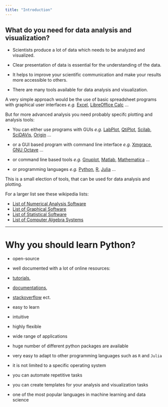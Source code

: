 ```yaml
---
title: "Introduction"
---
```



## What do you need for data analysis and visualization? {.unnumbered}


- Scientists produce a lot of data which needs to be analyzed and visualized.

- Clear presentation of data is essential for the understanding of the data.

- It helps to improve your scientific communication and make your results more accessible to others.

- There are many tools available for data analysis and visualization.

A very simple approach would be the use of basic spreadsheet programs with graphical user interfaces *e.g.* 
[Excel](https://www.microsoft.com/de-at/microsoft-365/excel), [LibreOffice Calc](https://de.libreoffice.org/) ...



But for more advanced analysis you need probably specifc plotting and analysis tools: 



- You can either use programs with GUIs *e.g.* [LabPlot](https://labplot.kde.org/), [QtiPlot](https://www.qtiplot.com/), [Scilab](https://www.scilab.org/), [SciDAVis](https://scidavis.sourceforge.net/), [Origin](https://www.originlab.com/) ...

- or a GUI based program with command line interface *e.g.* [Xmgrace](https://plasma-gate.weizmann.ac.il/Grace/),  [GNU Octave](https://octave.org/) ...

- or command line based tools *e.g.* [Gnuplot](http://www.gnuplot.info/), [Matlab](https://de.mathworks.com/products/matlab.html), [Mathematica](https://www.wolfram.com/mathematica/) ...

- or programming languages *e.g.* [Python](https://www.python.org/), [R](https://www.r-project.org/ju), [Julia](https://julialang.org/) ...
 


This is a small election of tools, that can be used for data analysis and plotting.


For a larger list see these wikipedia lists:


- [List of Numerical Analysis Software](https://en.wikipedia.org/wiki/List_of_numerical_analysis_software) 
- [List of Graphical Software](https://en.wikipedia.org/wiki/List_of_information_graphics_software)
- [List of Statistical Software](https://en.wikipedia.org/wiki/List_of_statistical_software)
- [List of Computer Algebra Systems](https://en.wikipedia.org/wiki/List_of_computer_algebra_systems)

---

# Why you should learn Python? {.unnumbered}


- open-source

- well documented with a lot of online resources:
 
 - [tutorials](https://github.com/ujjwalkarn/DataSciencePython), 
 - [documentations](https://docs.python.org/3/),
 - [stackoverflow](https://stackoverflow.com/questions) ect.

- easy to learn 

- intuitive

- highly flexible

- wide range of applications

- huge number of different python packages are available 

- very easy to adapt to other programming languages such as `R` and `Julia`

- it is not limited to a specific operating system

- you can automate repetitive tasks

- you can create templates for your analysis and visualization tasks

- one of the most popular languages in machine learning and data science

